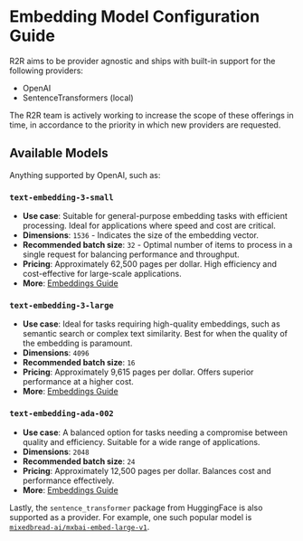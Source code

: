# Embedding Model Configuration Guide

R2R aims to be provider agnostic and ships with built-in support for the following providers:

- OpenAI
- SentenceTransformers (local)

The R2R team is actively working to increase the scope of these offerings in time, in accordance to the priority in which new providers are requested.

## Available Models

Anything supported by OpenAI, such as:

### `text-embedding-3-small`

- **Use case**: Suitable for general-purpose embedding tasks with efficient processing. Ideal for applications where speed and cost are critical.
- **Dimensions**: `1536` - Indicates the size of the embedding vector.
- **Recommended batch size**: `32` - Optimal number of items to process in a single request for balancing performance and throughput.
- **Pricing**: Approximately 62,500 pages per dollar. High efficiency and cost-effective for large-scale applications.
- **More**: [Embeddings Guide](https://platform.openai.com/docs/guides/embeddings)

### `text-embedding-3-large`

- **Use case**: Ideal for tasks requiring high-quality embeddings, such as semantic search or complex text similarity. Best for when the quality of the embedding is paramount.
- **Dimensions**: `4096`
- **Recommended batch size**: `16`
- **Pricing**: Approximately 9,615 pages per dollar. Offers superior performance at a higher cost.
- **More**: [Embeddings Guide](https://platform.openai.com/docs/guides/embeddings)

### `text-embedding-ada-002`

- **Use case**: A balanced option for tasks needing a compromise between quality and efficiency. Suitable for a wide range of applications.
- **Dimensions**: `2048`
- **Recommended batch size**: `24`
- **Pricing**: Approximately 12,500 pages per dollar. Balances cost and performance effectively.
- **More**: [Embeddings Guide](https://platform.openai.com/docs/guides/embeddings)

Lastly, the `sentence_transformer` package from HuggingFace is also supported as a provider. For example, one such popular model is [`mixedbread-ai/mxbai-embed-large-v1`](https://huggingface.co/mixedbread-ai/mxbai-embed-large-v1).
